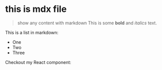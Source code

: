# this is mdx file

> show any content with markdown
This is some **bold** and _italics_ text.
 
This is a list in markdown:
 
- One
- Two
- Three
 
Checkout my React component:
